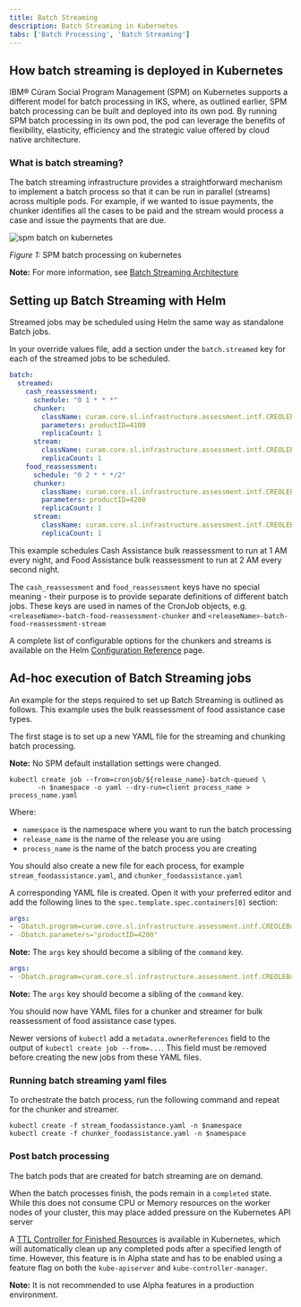 ```yaml
---
title: Batch Streaming
description: Batch Streaming in Kubernetes
tabs: ['Batch Processing', 'Batch Streaming']
---
```


## How batch streaming is deployed in Kubernetes

IBM® Cúram Social Program Management (SPM) on Kubernetes supports a different model for batch processing in IKS, where, as outlined earlier, SPM batch processing can be built and deployed into its own pod.
By running SPM batch processing in its own pod, the pod can leverage the benefits of flexibility, elasticity, efficiency and the strategic value offered by cloud native architecture.

### What is batch streaming?

The batch streaming infrastructure provides a straightforward mechanism to implement a batch process so that it can be run in parallel (streams) across multiple pods.
For example, if we wanted to issue payments, the chunker identifies all the cases to be paid and the stream would process a case and issue the payments that are due.

![spm batch on kubernetes](../../../images/spm_batch_processing_on_kubernetes.png)
<Caption>

*Figure 1:* SPM batch processing on kubernetes

</Caption>

<InlineNotification>

**Note:** For more information, see [Batch Streaming Architecture](https://www.ibm.com/docs/en/spm/8.0.2?topic=details-additional-information)

</InlineNotification>

## Setting up Batch Streaming with Helm

Streamed jobs may be scheduled using Helm the same way as standalone Batch jobs.

In your override values file, add a section under the `batch.streamed` key for each of the streamed jobs to be scheduled.

```yaml
batch:
  streamed:
    cash_reassessment:
      schedule: "0 1 * * *"
      chunker:
        className: curam.core.sl.infrastructure.assessment.intf.CREOLEBulkCaseChunkReassessmentByProduct.process
        parameters: productID=4100
        replicaCount: 1
      stream:
        className: curam.core.sl.infrastructure.assessment.intf.CREOLEBulkCaseChunkReassessmentStream.process
        replicaCount: 1
    food_reassessment:
      schedule: "0 2 * * */2"
      chunker:
        className: curam.core.sl.infrastructure.assessment.intf.CREOLEBulkCaseChunkReassessmentByProduct.process
        parameters: productID=4200
        replicaCount: 1
      stream:
        className: curam.core.sl.infrastructure.assessment.intf.CREOLEBulkCaseChunkReassessmentStream.process
        replicaCount: 1
```

This example schedules Cash Assistance bulk reassessment to run at 1 AM every night, and Food Assistance bulk reassessment to run at 2 AM every second night.

The `cash_reassessment` and `food_reassessment` keys have no special meaning - their purpose is to provide separate definitions of different batch jobs.
These keys are used in names of the CronJob objects, e.g. `<releaseName>-batch-food-reassessment-chunker` and `<releaseName>-batch-food-reassessment-stream`

A complete list of configurable options for the chunkers and streams is available on the Helm [Configuration Reference](/deployment/config-reference#batch-jobs) page.

## Ad-hoc execution of Batch Streaming jobs

An example for the steps required to set up Batch Streaming is outlined as follows.
This example uses the bulk reassessment of food assistance case types.

The first stage is to set up a new YAML file for the streaming and chunking batch processing.

<InlineNotification>

**Note:** No SPM default installation settings were changed.

</InlineNotification>

```shell
kubectl create job --from=cronjob/${release_name}-batch-queued \
       -n $namespace -o yaml --dry-run=client process_name > process_name.yaml
```

Where:

* `namespace` is the namespace where you want to run the batch processing
* `release_name` is the name of the release you are using
* `process_name` is the name of the batch process you are creating

You should also create a new file for each process, for example `stream_foodassistance.yaml`, and `chunker_foodassistance.yaml`

A corresponding YAML file is created. Open it with your preferred editor and add the following lines to the `spec.template.spec.containers[0]` section:

<Tabs>

<Tab label="Chunker">
<Row>
<Column>

```yaml
args:
- -Dbatch.program=curam.core.sl.infrastructure.assessment.intf.CREOLEBulkCaseChunkReassessmentByProduct.process
- -Dbatch.parameters="productID=4200"
```

**Note:** The `args` key should become a sibling of the `command` key.

</Column>
</Row>
</Tab>

<Tab label="Stream">
<Row>
<Column>

```yaml
args:
- -Dbatch.program=curam.core.sl.infrastructure.assessment.intf.CREOLEBulkCaseChunkReassessmentStream.process
```

**Note:** The `args` key should become a sibling of the `command` key.

</Column>
</Row>
</Tab>

</Tabs>

You should now have YAML files for a chunker and streamer for bulk reassessment of food assistance case types.

<InlineNotification>

Newer versions of `kubectl` add a `metadata.ownerReferences` field to the output of `kubectl create job --from=...`.
This field must be removed before creating the new jobs from these YAML files.

</InlineNotification>

### Running batch streaming yaml files

To orchestrate the batch process, run the following command and repeat for the chunker and streamer.

```shell
kubectl create -f stream_foodassistance.yaml -n $namespace
kubectl create -f chunker_foodassistance.yaml -n $namespace
```

### Post batch processing

The batch pods that are created for batch streaming are on demand.

When the batch processes finish, the pods remain in a `completed` state.
While this does not consume CPU or Memory resources on the worker nodes of your cluster, this may place added pressure on the Kubernetes API server

<InlineNotification>

A [TTL Controller for Finished Resources](https://kubernetes.io/docs/concepts/workloads/controllers/ttlafterfinished/) is available in Kubernetes, which will automatically clean up any completed pods after a specified length of time.
However, this feature is in Alpha state and has to be enabled using a feature flag on both the `kube-apiserver` and `kube-controller-manager`.

**Note:** It is not recommended to use Alpha features in a production environment.

</InlineNotification>
